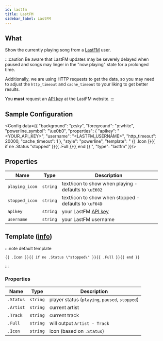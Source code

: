 ```yaml
---
id: lastfm
title: LastFM
sidebar_label: LastFM
---
```


## What

Show the currently playing song from a [LastFM][lastfm] user.

:::caution
Be aware that LastFM updates may be severely delayed when paused and songs may linger in the "now playing" state for a prolonged time.

Additionally, we are using HTTP requests to get the data,
so you may need to adjust the `http_timeout` and `cache_timeout` to your liking to get better results.

You **must** request an [API key][api-key] at the LastFM website.
:::

## Sample Configuration


<Config data={{
  "background": "p:sky",
  "foreground": "p:white",
  "powerline_symbol": "\ue0b0",
  "properties": {
    "apikey": "<YOUR_API_KEY>",
	  "username": "<LASTFM_USERNAME>",
	  "http_timeout": 20000,
	  "cache_timeout": 1
  },
  "style": "powerline",
  "template": " {{ .Icon }}{{ if ne .Status \"stopped\" }}{{ .Full }}{{ end }} ",
  "type": "lastfm"
}}/>

## Properties

| Name           | Type     | Description                                            |
| -------------- | -------- | ------------------------------------------------------ |
| `playing_icon` | `string` | text/icon to show when playing - defaults to `\uE602 ` |
| `stopped_icon` | `string` | text/icon to show when stopped - defaults to `\uF04D ` |
| `apikey`       | `string` | your LastFM [API key][api-key]                         |
| `username`     | `string` | your LastFM username                                   |

## Template ([info][templates])

:::note default template

```template
{{ .Icon }}{{ if ne .Status \"stopped\" }}{{ .Full }}{{ end }}
```

:::

### Properties

| Name      | Type     | Description                                    |
| --------- | -------- | ---------------------------------------------- |
| `.Status` | `string` | player status (`playing`, `paused`, `stopped`) |
| `.Artist` | `string` | current artist                                 |
| `.Track`  | `string` | current track                                  |
| `.Full`   | `string` | will output `Artist - Track`                   |
| `.Icon`   | `string` | icon (based on `.Status`)                      |

[templates]: /docs/configuration/templates
[lastfm]: https://www.last.fm
[api-key]: https://www.last.fm/api/account/create
